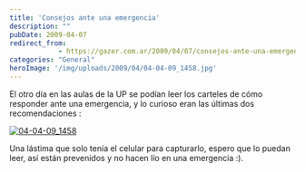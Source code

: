 ```yaml
---
title: 'Consejos ante una emergencia'
description: ""
pubDate: 2009-04-07
redirect_from: 
            - https://gazer.com.ar/2009/04/07/consejos-ante-una-emergencia/
categories: "General"
heroImage: '/img/uploads/2009/04/04-04-09_1458.jpg'
---
```

El otro día en las aulas de la UP se podían leer los carteles de cómo responder ante una emergencia, y lo curioso eran las últimas dos recomendaciones :

[![](/img/uploads/2009/04/04-04-09_1458.jpg "04-04-09_1458")](/img/uploads/2009/04/04-04-09_1458.jpg)

Una lástima que solo tenía el celular para capturarlo, espero que lo puedan leer, así están prevenidos y no hacen lío en una emergencia :).
